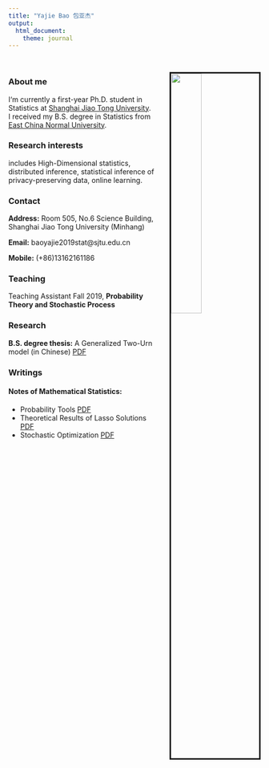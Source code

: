```yaml
---
title: "Yajie Bao 包亚杰"
output: 
  html_document:
    theme: journal
---
```

<br />

<img src="./figs/gulangyu.jpeg" style="width:35%; border:3px solid; margin-left: 30px" align="right">


### About me 
I‘m currently a first-year Ph.D. student in Statistics at [Shanghai Jiao Tong University](http://www.math.sjtu.edu.cn/). I received my B.S. degree in Statistics from [East China Normal University](http://stat.ecnu.edu.cn). 

### Research interests

includes High-Dimensional statistics, distributed inference, statistical inference of privacy-preserving data, online learning.

### Contact 

__Address:__ Room 505, No.6 Science Building, Shanghai Jiao Tong University (Minhang)

__Email:__ baoyajie2019stat@sjtu.edu.cn

__Mobile:__ (+86)13162161186

### Teaching

Teaching Assistant Fall 2019, **Probability Theory and Stochastic Process**

### Research

__B.S. degree thesis:__ A Generalized Two-Urn model (in Chinese) [PDF](./docs/Thesis.pdf)

### Writings

#### Notes of Mathematical Statistics: 

- Probability Tools [PDF](./docs/pt.pdf)
- Theoretical Results of Lasso Solutions [PDF](./docs/lasso.pdf)
- Stochastic Optimization [PDF](./docs/stop.pdf)
